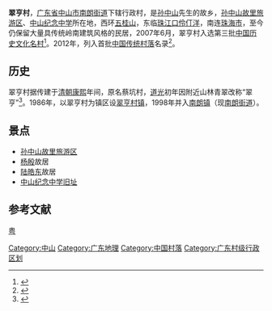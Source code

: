 {{Infobox village|settlement_type=[[行政村|行政村]]}}

'''翠亨村'''，[[广东省|广东省]][[中山市|中山市]][[南朗街道|南朗街道]]下辖行政村，是[[孙中山|孙中山]]先生的故乡，[[孙中山故里旅游区|孙中山故里旅游区]]、[[中山纪念中学|中山纪念中学]]所在地，西环[[五桂山_(山峰)|五桂山]]，东临[[珠江口|珠江口]][[伶仃洋|伶仃洋]]，南连[[珠海市|珠海市]]，至今仍保留大量具传统岭南建筑风格的民居，2007年6月，翠亨村入选第三批[[中国历史文化名村|中国历史文化名村]]<ref>{{Cite web|title=翠亨村概况 - 孙中山故居纪念馆_伟人孙中山|url=http://www.sunyat-sen.org/index.php?m=content&c=index&a=lists&catid=125|access-date=2022-05-10|work=www.sunyat-sen.org}}</ref>。2012年，列入首批[[中国传统村落|中国传统村落]]名录<ref>{{Cite web|title=住房城乡建设部 文化部 财政部关于公布第一批列入中国传统村落名录村落名单的通知|url=http://www.gov.cn/zwgk/2012-12/20/content_2294327.htm|access-date=2022-05-10|work=www.gov.cn}}</ref>。

== 历史 ==
翠亨村据传建于[[清朝|清朝]][[康熙|康熙]]年间，原名蔡坑村，[[道光|道光]]初年因附近山林青翠改称“翠亨”<ref>{{Cite web|title=孙中山故里旅游区|url=http://www.sunzhongshanguli.com/h-col-114.html|access-date=2022-05-10|work=www.sunzhongshanguli.com}}</ref>。1986年，以翠亨村为镇区设[[翠亨村镇|翠亨村镇]]，1998年并入[[南朗镇|南朗镇]]（现[[南朗街道|南朗街道]]）。

==景点==
* [[孙中山故里旅游区|孙中山故里旅游区]]
* [[杨殷|杨殷]]故居
* [[陆皓东|陆皓东]]故居
* [[中山纪念中学旧址|中山纪念中学旧址]]

==参考文献==
{{reflist}}

{{中国历史文化名村}}

[[Category:中山|Category:中山]]
[[Category:广东地理|Category:广东地理]]
[[Category:中国村落|Category:中国村落]]
[[category:中国历史文化名村|粤]]
[[Category:广东村级行政区划|Category:广东村级行政区划]]